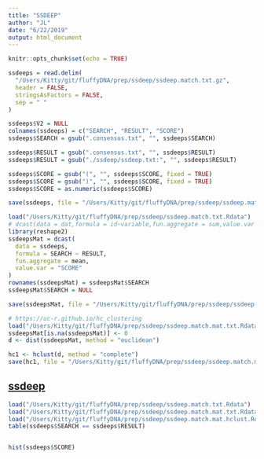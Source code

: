 ```yaml
---
title: "SSDEEP"
author: "JL"
date: "6/22/2019"
output: html_document
---
```


```r
knitr::opts_chunk$set(echo = TRUE)

```

```r

ssdeeps = read.delim(
  "/Users/Kitty/git/fluffyDNA/prep/ssdeep/ssdeep.match.txt.gz",
  header = FALSE,
  stringsAsFactors = FALSE,
  sep = " "
)

ssdeeps$V2 = NULL
colnames(ssdeeps) = c("SEARCH", "RESULT", "SCORE")
ssdeeps$SEARCH = gsub(".consensus.txt", "", ssdeeps$SEARCH)

ssdeeps$RESULT = gsub(".consensus.txt", "", ssdeeps$RESULT)
ssdeeps$RESULT = gsub("./ssdeep/ssdeep.txt:", "", ssdeeps$RESULT)

ssdeeps$SCORE = gsub("(", "", ssdeeps$SCORE, fixed = TRUE)
ssdeeps$SCORE = gsub(")", "", ssdeeps$SCORE, fixed = TRUE)
ssdeeps$SCORE = as.numeric(ssdeeps$SCORE)

save(ssdeeps, file = "/Users/Kitty/git/fluffyDNA/prep/ssdeep/ssdeep.match.txt.Rdata")

```

```r
load("/Users/Kitty/git/fluffyDNA/prep/ssdeep/ssdeep.match.txt.Rdata")
# dcast(data = dat,formula = id~variable,fun.aggregate = sum,value.var = "value")
library(reshape2)
ssdeepsMat = dcast(
  data = ssdeeps,
  formula = SEARCH ~ RESULT,
  fun.aggregate = mean,
  value.var = "SCORE"
)
rownames(ssdeepsMat) = ssdeepsMat$SEARCH
ssdeepsMat$SEARCH = NULL

save(ssdeepsMat, file = "/Users/Kitty/git/fluffyDNA/prep/ssdeep/ssdeep.match.mat.txt.Rdata")

```


```r
# https://uc-r.github.io/hc_clustering
load("/Users/Kitty/git/fluffyDNA/prep/ssdeep/ssdeep.match.mat.txt.Rdata")
ssdeepsMat[is.na(ssdeepsMat)] <- 0
d <- dist(ssdeepsMat, method = "euclidean")

hc1 <- hclust(d, method = "complete")
save(hc1, file = "/Users/Kitty/git/fluffyDNA/prep/ssdeep/ssdeep.match.mat.hclust.Rdata")

```


## [ssdeep](https://github.com/ssdeep-project/ssdeep)



```r
load("/Users/Kitty/git/fluffyDNA/prep/ssdeep/ssdeep.match.txt.Rdata")
load("/Users/Kitty/git/fluffyDNA/prep/ssdeep/ssdeep.match.mat.txt.Rdata")
load("/Users/Kitty/git/fluffyDNA/prep/ssdeep/ssdeep.match.mat.hclust.Rdata")
table(ssdeeps$SEARCH == ssdeeps$RESULT)


hist(ssdeeps$SCORE)

```
